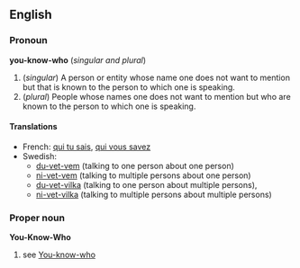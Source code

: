==English==
===Pronoun===
'''you-know-who''' (''singular and plural'')

#(''singular'') A person or entity whose name one does not want to mention but that is known to the person to which one is speaking.
#(''plural'') People whose names one does not want to mention but who are known to the person to which one is speaking.

====Translations====
*French: [[qui tu sais]], [[qui vous savez]] <!--are these hyphenated in French?-->
*Swedish: 
**[[du-vet-vem]] (talking to one person about one person)
**[[ni-vet-vem]] (talking to multiple persons about one person)
**[[du-vet-vilka]] (talking to one person about multiple persons), 
**[[ni-vet-vilka]] (talking to multiple persons about multiple persons)  

===Proper noun===
'''You-Know-Who'''
# see [[You-know-who]]